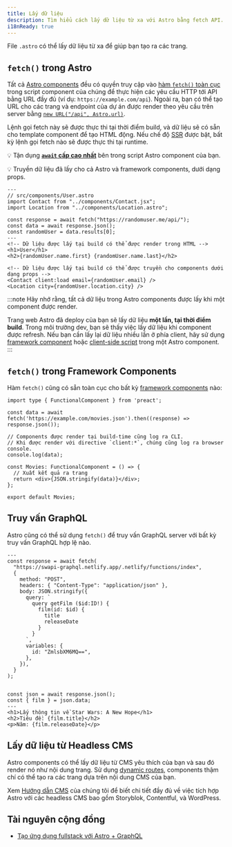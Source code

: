 ```yaml
---
title: Lấy dữ liệu
description: Tìm hiểu cách lấy dữ liệu từ xa với Astro bằng fetch API.
i18nReady: true
---
```


File `.astro` có thể lấy dữ liệu từ xa để giúp bạn tạo ra các trang.

## `fetch()` trong Astro

Tất cả [Astro components](/vi/basics/astro-components/) đều có quyền truy cập vào [hàm `fetch()` toàn cục](https://developer.mozilla.org/en-US/docs/Web/API/fetch) trong script component của chúng để thực hiện các yêu cầu HTTP tới API bằng URL đầy đủ (ví dụ: `https://example.com/api`).
Ngoài ra, bạn có thể tạo URL cho các trang và endpoint của dự án được render theo yêu cầu trên server bằng [`new URL("/api", Astro.url)`](/vi/reference/api-reference/#url).

Lệnh gọi fetch này sẽ được thực thi tại thời điểm build, và dữ liệu sẽ có sẵn cho template component để tạo HTML động. Nếu chế độ [SSR](/vi/guides/on-demand-rendering/) được bật, bất kỳ lệnh gọi fetch nào sẽ được thực thi tại runtime.

💡 Tận dụng [**`await` cấp cao nhất**](https://developer.mozilla.org/en-US/docs/Web/JavaScript/Reference/Operators/await#top_level_await) bên trong script Astro component của bạn.

💡 Truyền dữ liệu đã lấy cho cả Astro và framework components, dưới dạng props.

```astro /await fetch\\(.*?\\);/
---
// src/components/User.astro
import Contact from "../components/Contact.jsx";
import Location from "../components/Location.astro";

const response = await fetch("https://randomuser.me/api/");
const data = await response.json();
const randomUser = data.results[0];
---
<!-- Dữ liệu được lấy tại build có thể được render trong HTML -->
<h1>User</h1>
<h2>{randomUser.name.first} {randomUser.name.last}</h2>

<!-- Dữ liệu được lấy tại build có thể được truyền cho components dưới dạng props -->
<Contact client:load email={randomUser.email} />
<Location city={randomUser.location.city} />
```

:::note
Hãy nhớ rằng, tất cả dữ liệu trong Astro components được lấy khi một component được render.

Trang web Astro đã deploy của bạn sẽ lấy dữ liệu **một lần, tại thời điểm build**. Trong môi trường dev, bạn sẽ thấy việc lấy dữ liệu khi component được refresh. Nếu bạn cần lấy lại dữ liệu nhiều lần ở phía client, hãy sử dụng [framework component](/vi/guides/framework-components/) hoặc [client-side script](/vi/guides/client-side-scripts/) trong một Astro component.
:::

## `fetch()` trong Framework Components

Hàm `fetch()` cũng có sẵn toàn cục cho bất kỳ [framework components](/vi/guides/framework-components/) nào:

```tsx title="src/components/Movies.tsx" /await fetch\\(.*?\\)/
import type { FunctionalComponent } from 'preact';

const data = await fetch('https://example.com/movies.json').then((response) => response.json());

// Components được render tại build-time cũng log ra CLI.
// Khi được render với directive `client:*`, chúng cũng log ra browser console.
console.log(data);

const Movies: FunctionalComponent = () => {
  // Xuất kết quả ra trang
  return <div>{JSON.stringify(data)}</div>;
};

export default Movies;
```

## Truy vấn GraphQL

Astro cũng có thể sử dụng `fetch()` để truy vấn GraphQL server với bất kỳ truy vấn GraphQL hợp lệ nào.

```astro title="src/components/Film.astro" "await fetch"
---
const response = await fetch(
  "https://swapi-graphql.netlify.app/.netlify/functions/index",
  {
    method: "POST",
    headers: { "Content-Type": "application/json" },
    body: JSON.stringify({
      query: `
        query getFilm ($id:ID!) {
          film(id: $id) {
            title
            releaseDate
          }
        }
      `,
      variables: {
        id: "ZmlsbXM6MQ==",
      },
    }),
  }
);


const json = await response.json();
const { film } = json.data;
---
<h1>Lấy thông tin về Star Wars: A New Hope</h1>
<h2>Tiêu đề: {film.title}</h2>
<p>Năm: {film.releaseDate}</p>
```

## Lấy dữ liệu từ Headless CMS

Astro components có thể lấy dữ liệu từ CMS yêu thích của bạn và sau đó render nó như nội dung trang. Sử dụng [dynamic routes](/vi/guides/routing/#dynamic-routes), components thậm chí có thể tạo ra các trang dựa trên nội dung CMS của bạn.

Xem [Hướng dẫn CMS](/vi/guides/cms/) của chúng tôi để biết chi tiết đầy đủ về việc tích hợp Astro với các headless CMS bao gồm Storyblok, Contentful, và WordPress.

## Tài nguyên cộng đồng

- [Tạo ứng dụng fullstack với Astro + GraphQL](https://robkendal.co.uk/blog/how-to-build-astro-site-with-graphql/)